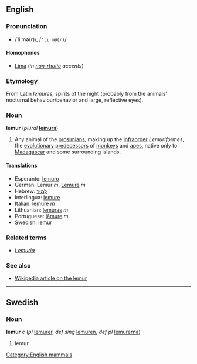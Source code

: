 ==English==
=== Pronunciation ===
*/ˈliːmə(r)/, /<tt>"li:m@(r)</tt>/

====Homophones====
*[[Lima]] (''in [[non-rhotic]] accents'')

===Etymology===
From Latin ''lemures'', spirits of the night (probably from the animals' nocturnal behaviour/behavior and large, reflective eyes).

===Noun===
'''lemur''' (''plural'' '''[[lemurs]]''')

#Any animal of the [[prosimian]]s, making up the [[infraorder]] ''Lemuriformes'', the [[evolutionary]] [[predecessor]]s of [[monkey]]s and [[ape]]s, native only to [[Madagascar]] and some surrounding islands.

====Translations====
*Esperanto: [[lemuro]]
*German: Lemur ''m'', [[Lemure]] ''m''
*Hebrew: [[למור|לֶמוּר]]
*Interlingua: [[lemure#Interlingua|lemure]]
*Italian: [[lemure#Italian|lemure]] ''m''
*Lithuanian: [[lemūras]] ''m''
*Portuguese: [[lêmure]] ''m''
*Swedish: [[lemur#Swedish|lemur]]

===Related terms===
*''[[Lemuria]]''

===See also===
*[[w:Lemur|Wikipedia article on the lemur]]

----
==Swedish==
===Noun===
'''lemur''' ''c'' (''pl'' [[lemurer]], ''def sing'' [[lemuren]], ''def pl'' [[lemurerna]])

#lemur

[[Category:English mammals]]